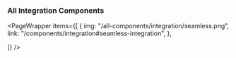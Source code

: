 
### All Integration Components

<PageWrapper
  items={[
    {
     img: "/all-components/integration/seamless.png",
    link: "/components/integration#seamless-integration",
    },
    
  ]}
/>
